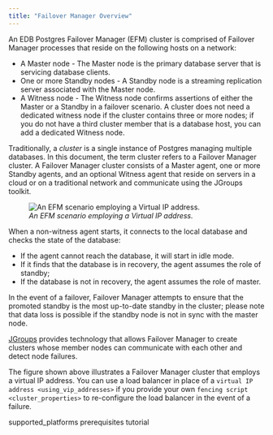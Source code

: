 ```yaml
---
title: "Failover Manager Overview"
---
```


<div id="failover_manager_overview" class="registered_link"></div>


An EDB Postgres Failover Manager (EFM) cluster is comprised of Failover Manager processes that reside on the following hosts on a network:

-   A Master node - The Master node is the primary database server that is servicing database clients.
-   One or more Standby nodes - A Standby node is a streaming replication server associated with the Master node.
-   A Witness node - The Witness node confirms assertions of either the Master or a Standby in a failover scenario. A cluster does not need a dedicated witness node if the cluster contains three or more nodes; if you do not have a third cluster member that is a database host, you can add a dedicated Witness node.

Traditionally, a *cluster* is a single instance of Postgres managing multiple databases. In this document, the term cluster refers to a Failover Manager cluster. A Failover Manager cluster consists of a Master agent, one or more Standby agents, and an optional Witness agent that reside on servers in a cloud or on a traditional network and communicate using the JGroups toolkit.

<figure><img src="../images/failover_manager_overview.png" class="align-center" alt="An EFM scenario employing a Virtual IP address." /><figcaption aria-hidden="true"><em>An EFM scenario employing a Virtual IP address.</em></figcaption></figure>

When a non-witness agent starts, it connects to the local database and checks the state of the database:

-   If the agent cannot reach the database, it will start in idle mode.
-   If it finds that the database is in recovery, the agent assumes the role of standby;
-   If the database is not in recovery, the agent assumes the role of master.

In the event of a failover, Failover Manager attempts to ensure that the promoted standby is the most up-to-date standby in the cluster; please note that data loss is possible if the standby node is not in sync with the master node.

[JGroups](http://www.jgroups.org/) provides technology that allows Failover Manager to create clusters whose member nodes can communicate with each other and detect node failures.

The figure shown above illustrates a Failover Manager cluster that employs a virtual IP address. You can use a load balancer in place of a `virtual IP address <using_vip_addresses>` if you provide your own `fencing script <cluster_properties>` to re-configure the load balancer in the event of a failure.

<div class="toctree" maxdepth="3">

supported\_platforms prerequisites tutorial

</div>
